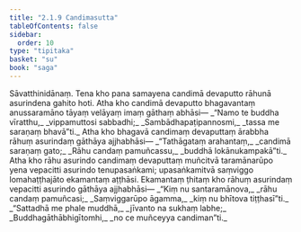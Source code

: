 ```yaml
---
title: "2.1.9 Candimasutta"
tableOfContents: false
sidebar:
  order: 10
type: "tipitaka"
basket: "su"
book: "saga"
---
```



<DynamicBreadcrumb />

<Division number="90" book="saga" bookNo="12" page="48">

<Paragraph number="412" book="saga">
Sāvatthinidānaṃ. Tena kho pana samayena candimā devaputto rāhunā asurindena gahito hoti. Atha kho candimā devaputto bhagavantaṃ anussaramāno tāyaṃ velāyaṃ imaṃ gāthaṃ abhāsi—
</Paragraph>

<Paragraph number="413" type="verses" book="saga">
_“Namo te buddha vīratthu,_  
_vippamuttosi sabbadhi;_  
_Sambādhapaṭipannosmi,_  
_tassa me saraṇaṃ bhavā”ti._  

</Paragraph>

<Paragraph number="414" book="saga">
Atha kho bhagavā candimaṃ devaputtaṃ ārabbha rāhuṃ asurindaṃ gāthāya ajjhabhāsi—
</Paragraph>

<Paragraph number="415" type="verses" book="saga">
_“Tathāgataṃ arahantaṃ,_  
_candimā saraṇaṃ gato;_  
_Rāhu candaṃ pamuñcassu,_  
_buddhā lokānukampakā”ti._  

</Paragraph>

<Paragraph number="416" book="saga">
Atha kho rāhu asurindo candimaṃ devaputtaṃ muñcitvā taramānarūpo yena vepacitti asurindo tenupasaṅkami; upasaṅkamitvā saṃviggo lomahaṭṭhajāto ekamantaṃ aṭṭhāsi. Ekamantaṃ ṭhitaṃ kho rāhuṃ asurindaṃ vepacitti asurindo gāthāya ajjhabhāsi—
</Paragraph>

<Paragraph number="417" type="verses" book="saga">
_“Kiṃ nu santaramānova,_  
_rāhu candaṃ pamuñcasi;_  
_Saṃviggarūpo āgamma,_  
_kiṃ nu bhītova tiṭṭhasī”ti._  

</Paragraph>

<Paragraph number="418" type="verses" book="saga">
_“Sattadhā me phale muddhā,_  
_jīvanto na sukhaṃ labhe;_  
_Buddhagāthābhigītomhi,_  
_no ce muñceyya candiman”ti._
</Paragraph>
</Division>
